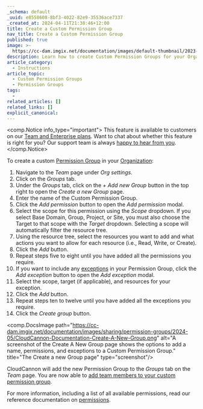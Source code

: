 ```yaml
---
_schema: default
_uuid: e8558608-8bf3-4022-82e9-35536ace7337
_created_at: 2024-04-11T21:38:46+12:00
title: Create a Custom Permission Group
nav_title: Create a Custom Permission Group
published: true
image: >-
  https://cc-dam.imgix.net/documentation/images/default-thumbnail/2023-Q4/CloudCannon-Documentation-Thumbnail.png
description: Learn how to create Custom Permission Groups for your Organization.
article_category:
  - Instructions
article_topic:
  - Custom Permission Groups
  - Permission Groups
tags:
  -
related_articles: []
related_links: []
explicit_canonical:
---
```

<comp.Notice info_type="important">
  This feature is available to customers on our [Team and Enterprise plans](/pricing/). Want to chat about whether this feature is right for you? Our support team is always <a href="mailto:success@cloudcannon.com?subject=A%20question%20about%20custom%20Permission%20Groups" rel="noreferrer">happy to hear from you</a>.
</comp.Notice>

To create a custom [Permission Group](/documentation/articles/what-are-permission-groups/) in your [Organization](/documentation/articles/what-is-an-organization/):

1. Navigate to the *Team* page under *Org settings*.
2. Click on the *Groups* tab.
3. Under the *Groups* tab, click on the *\+ Add new Group* button in the top right to open the *Create a new Group* page.
4. Enter the name of the Custom Permission Group.
5. Click the *Add permission* button to open the *Add permission* modal.
6. Select the scope for this permission using the *Scope* dropdown. If you select Base Domain, Group, Project, or Site, you must also choose the Target to that scope with the *Target* dropdown. Selecting a scope will automatically filter the resource tree.
7. Using the resource tree, select the resources you want to add and what actions you want to allow for each resource (i.e., Read, Write, or Create).
8. Click the *Add* button.
9. Repeat steps five to eight until you have added all the permissions you require.
10. If you want to include any [exceptions](/documentation/articles/what-are-custom-permission-groups/#exceptions) in your Permission Group, click the *Add exception* button to open the *Add exception* modal.
11. Select the scope, target (if applicable), and resources for your exception.
12. Click the *Add* button.
13. Repeat steps ten to twelve until you have added all the exceptions you require.
14. Click the *Create group* button.

<comp.DocsImage path="https://cc-dam.imgix.net/documentation/images/sharing/permission-groups/2024-05/CloudCannon-Documentation-Create-A-New-Group.png" alt="A screenshot of the Create A New Group page shows the options to add a name, permissions, and exceptions to a Custom Permission Group." title="The Create a new Group page" type="screenshot"/>

CloudCannon will add the new Permission Group to the *Groups* tab on the *Team* page. You are now able to [add team members to your custom permission group](/documentation/articles/add-a-team-member-to-a-permission-group/).

For more information, including a list of all available permissions, read our reference documentation on [permissions](/documentation/articles/permissions-reference/).